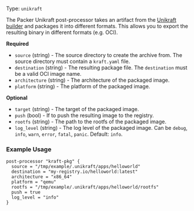 Type: `unikraft`

The Packer Unikraft post-processor takes an artifact from the [Unikraft builder](/packer/plugins/builders/unikraft) and packages it into different formats.
This allows you to export the resulting binary in different formats (e.g. OCI).

**Required**

- `source` (string) - The source directory to create the archive from. The source directory must contain a `kraft.yaml` file.
- `destination` (string) - The resulting package file. The `destination` must be a valid OCI image name.
- `architecture` (string) - The architecture of the packaged image.
- `platform` (string) - The platform of the packaged image.

**Optional**

- `target` (string) - The target of the packaged image.
- `push` (bool) - If to push the resulting image to the registry.
- `rootfs` (string) - The path to the rootfs of the packaged image.
- `log_level` (string) - The log level of the packaged image. Can be `debug`, `info`, `warn`, `error`, `fatal`, `panic`. Default: `info`.

### Example Usage

```hcl
post-processor "kraft-pkg" {
  source = "/tmp/example/.unikraft/apps/helloworld"
  destination = "my-registry.io/helloworld:latest"
  architecture = "x86_64"
  platform = "qemu"
  rootfs = "/tmp/example/.unikraft/apps/helloworld/rootfs"
  push = true
  log_level = "info"
}
```
